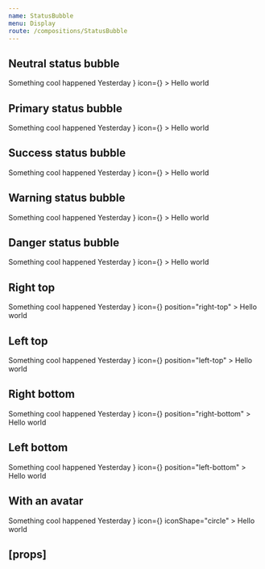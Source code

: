 ```yaml
---
name: StatusBubble
menu: Display
route: /compositions/StatusBubble
---
```



<PageTitle src="compositions/StatusBubble" title="StatusBubble" />

## Neutral status bubble

<Playground>
  <ThemeWrapper>
    <StatusBubble
      color="neutral"
      header={
        <React.Fragment>
          <Typography weight="bold">Something cool happened</Typography>
          <Typography volume="quiet">Yesterday</Typography>
        </React.Fragment>
      }
      icon={<BlobbrIcon scale="large" />}
    >
      <Paper color="primary">
        <Rhythm p={4}>Hello world</Rhythm>
      </Paper>
    </StatusBubble>
  </ThemeWrapper>
</Playground>

## Primary status bubble

<Playground>
  <ThemeWrapper>
    <StatusBubble
      color="primary"
      header={
        <React.Fragment>
          <Typography weight="bold">Something cool happened</Typography>
          <Typography volume="quiet">Yesterday</Typography>
        </React.Fragment>
      }
      icon={<BlobbrIcon scale="large" />}
    >
      <Paper color="primary">
        <Rhythm p={4}>Hello world</Rhythm>
      </Paper>
    </StatusBubble>
  </ThemeWrapper>
</Playground>

## Success status bubble

<Playground>
  <ThemeWrapper>
    <StatusBubble
      color="success"
      header={
        <React.Fragment>
          <Typography weight="bold">Something cool happened</Typography>
          <Typography volume="quiet">Yesterday</Typography>
        </React.Fragment>
      }
      icon={<BlobbrIcon scale="large" />}
    >
      <Paper color="primary">
        <Rhythm p={4}>Hello world</Rhythm>
      </Paper>
    </StatusBubble>
  </ThemeWrapper>
</Playground>

## Warning status bubble

<Playground>
  <ThemeWrapper>
    <StatusBubble
      color="warning"
      header={
        <React.Fragment>
          <Typography weight="bold">Something cool happened</Typography>
          <Typography volume="quiet">Yesterday</Typography>
        </React.Fragment>
      }
      icon={<BlobbrIcon scale="large" />}
    >
      <Paper color="primary">
        <Rhythm p={4}>Hello world</Rhythm>
      </Paper>
    </StatusBubble>
  </ThemeWrapper>
</Playground>

## Danger status bubble

<Playground>
  <ThemeWrapper>
    <StatusBubble
      color="danger"
      header={
        <React.Fragment>
          <Typography weight="bold">Something cool happened</Typography>
          <Typography volume="quiet">Yesterday</Typography>
        </React.Fragment>
      }
      icon={<BlobbrIcon scale="large" />}
    >
      <Paper color="primary">
        <Rhythm p={4}>Hello world</Rhythm>
      </Paper>
    </StatusBubble>
  </ThemeWrapper>
</Playground>

## Right top

<Playground>
  <ThemeWrapper>
    <StatusBubble
      header={
        <React.Fragment>
          <Typography weight="bold">Something cool happened</Typography>
          <Typography volume="quiet">Yesterday</Typography>
        </React.Fragment>
      }
      icon={<BlobbrIcon scale="large" />}
      position="right-top"
    >
      <Paper color="primary">
        <Rhythm p={4}>Hello world</Rhythm>
      </Paper>
    </StatusBubble>
  </ThemeWrapper>
</Playground>

## Left top

<Playground>
  <ThemeWrapper>
    <StatusBubble
      header={
        <React.Fragment>
          <Typography weight="bold">Something cool happened</Typography>
          <Typography volume="quiet">Yesterday</Typography>
        </React.Fragment>
      }
      icon={<BlobbrIcon scale="large" />}
      position="left-top"
    >
      <Paper color="primary">
        <Rhythm p={4}>Hello world</Rhythm>
      </Paper>
    </StatusBubble>
  </ThemeWrapper>
</Playground>

## Right bottom

<Playground>
  <ThemeWrapper>
    <StatusBubble
      header={
        <React.Fragment>
          <Typography weight="bold">Something cool happened</Typography>
          <Typography volume="quiet">Yesterday</Typography>
        </React.Fragment>
      }
      icon={<BlobbrIcon scale="large" />}
      position="right-bottom"
    >
      <Paper color="primary">
        <Rhythm p={4}>Hello world</Rhythm>
      </Paper>
    </StatusBubble>
  </ThemeWrapper>
</Playground>

## Left bottom

<Playground>
  <ThemeWrapper>
    <StatusBubble
      header={
        <React.Fragment>
          <Typography weight="bold">Something cool happened</Typography>
          <Typography volume="quiet">Yesterday</Typography>
        </React.Fragment>
      }
      icon={<BlobbrIcon scale="large" />}
      position="left-bottom"
    >
      <Paper color="primary">
        <Rhythm p={4}>Hello world</Rhythm>
      </Paper>
    </StatusBubble>
  </ThemeWrapper>
</Playground>

## With an avatar

<Playground>
  <ThemeWrapper>
    <StatusBubble
      color="neutral"
      header={
        <React.Fragment>
          <Typography weight="bold">Something cool happened</Typography>
          <Typography volume="quiet">Yesterday</Typography>
        </React.Fragment>
      }
      icon={<Avatar imgSrc="/public/images/avatar.jpg" initials="EC" size="large" />}
      iconShape="circle"
    >
      <Paper color="primary">
        <Rhythm p={4}>Hello world</Rhythm>
      </Paper>
    </StatusBubble>
  </ThemeWrapper>
</Playground>

## \[props\]

<Props of={StatusBubble} />
